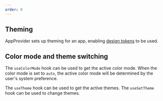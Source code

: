 ```yaml
---
order: 0
---
```



## Theming

AppProvider sets up theming for an app, enabling [design tokens](/tokens/design-tokens) to be used.

<Example Component={AppProviderDefault} packageName="@atlaskit/app-provider" />

## Color mode and theme switching

The `useColorMode` hook can be used to get the active color mode. When the color mode is set to `auto`, the active color mode will be determined by the user's system preference.

The `useTheme` hook can be used to get the active themes. The `useSetTheme` hook can be used to change themes.

<Example
  Component={AppProviderThemeSwitcher}
  packageName="@atlaskit/app-provider"
/>
